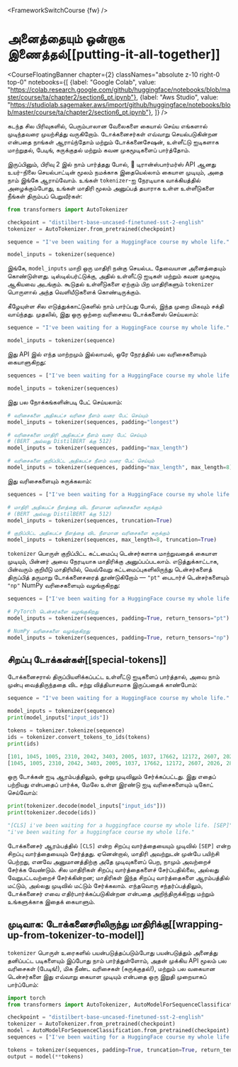 <FrameworkSwitchCourse {fw} />

# அனைத்தையும் ஒன்றாக இணைத்தல்[[putting-it-all-together]]

<CourseFloatingBanner chapter={2}
  classNames="absolute z-10 right-0 top-0"
  notebooks={[
    {label: "Google Colab", value: "https://colab.research.google.com/github/huggingface/notebooks/blob/master/course/ta/chapter2/section6_pt.ipynb"},
    {label: "Aws Studio", value: "https://studiolab.sagemaker.aws/import/github/huggingface/notebooks/blob/master/course/ta/chapter2/section6_pt.ipynb"},
]} />

கடந்த சில பிரிவுகளில், பெரும்பாலான வேலைகளை கையால் செய்ய எங்களால் முடிந்தவரை முயற்சித்து வருகிறோம். டோக்கனைசர்கள் எவ்வாறு செயல்படுகின்றன என்பதை நாங்கள் ஆராய்ந்தோம் மற்றும் டோக்கனைசேஷன், உள்ளீட்டு ஐடிகளாக மாற்றுதல், பேடிங், சுருக்குதல் மற்றும் கவன முகமூடிகளைப் பார்த்தோம்.

இருப்பினும், பிரிவு 2 இல் நாம் பார்த்தது போல், 🤗 டிரான்ஸ்பார்மர்ஸ் API ஆனது உயர்-நிலை செயல்பாட்டின் மூலம் நமக்காக இதையெல்லாம் கையாள முடியும், அதை நாம் இங்கே ஆராய்வோம். உங்கள் `tokenizer`-ஐ நேரடியாக வாக்கியத்தில் அழைக்கும்போது, உங்கள் மாதிரி மூலம் அனுப்பத் தயாராக உள்ள உள்ளீடுகளை நீங்கள் திரும்பப் பெறுவீர்கள்:

```py
from transformers import AutoTokenizer

checkpoint = "distilbert-base-uncased-finetuned-sst-2-english"
tokenizer = AutoTokenizer.from_pretrained(checkpoint)

sequence = "I've been waiting for a HuggingFace course my whole life."

model_inputs = tokenizer(sequence)
```

இங்கே, `model_inputs` மாறி ஒரு மாதிரி நன்கு செயல்பட தேவையான அனைத்தையும் கொண்டுள்ளது. டிஸ்டில்பர்ட்டுக்கு, அதில் உள்ளீட்டு ஐடிகள் மற்றும் கவன முகமூடி ஆகியவை அடங்கும். கூடுதல் உள்ளீடுகளை ஏற்கும் பிற மாதிரிகளும் `tokenizer` பொருளால் அந்த வெளியீடுகளைக் கொண்டிருக்கும்.

கீழேயுள்ள சில எடுத்துக்காட்டுகளில் நாம் பார்ப்பது போல், இந்த முறை மிகவும் சக்தி வாய்ந்தது. முதலில், இது ஒரு ஒற்றை வரிசையை டோக்கனைஸ் செய்யலாம்:

```py
sequence = "I've been waiting for a HuggingFace course my whole life."

model_inputs = tokenizer(sequence)
```

இது API இல் எந்த மாற்றமும் இல்லாமல், ஒரே நேரத்தில் பல வரிசைகளையும் கையாளுகிறது:

```py
sequences = ["I've been waiting for a HuggingFace course my whole life.", "So have I!"]

model_inputs = tokenizer(sequences)
```

இது பல நோக்கங்களின்படி பேட் செய்யலாம்:

```py
# வரிசைகளை அதிகபட்ச வரிசை நீளம் வரை பேட் செய்யும்
model_inputs = tokenizer(sequences, padding="longest")

# வரிசைகளை மாதிரி அதிகபட்ச நீளம் வரை பேட் செய்யும்
# (BERT அல்லது DistilBERT க்கு 512)
model_inputs = tokenizer(sequences, padding="max_length")

# வரிசைகளை குறிப்பிட்ட அதிகபட்ச நீளம் வரை பேட் செய்யும்
model_inputs = tokenizer(sequences, padding="max_length", max_length=8)
```

இது வரிசைகளையும் சுருக்கலாம்:

```py
sequences = ["I've been waiting for a HuggingFace course my whole life.", "So have I!"]

# மாதிரி அதிகபட்ச நீளத்தை விட நீளமான வரிசைகளை சுருக்கும்
# (BERT அல்லது DistilBERT க்கு 512)
model_inputs = tokenizer(sequences, truncation=True)

# குறிப்பிட்ட அதிகபட்ச நீளத்தை விட நீளமான வரிசைகளை சுருக்கும்
model_inputs = tokenizer(sequences, max_length=8, truncation=True)
```

`tokenizer` பொருள் குறிப்பிட்ட கட்டமைப்பு டென்சர்களாக மாற்றுவதைக் கையாள முடியும், பின்னர் அவை நேரடியாக மாதிரிக்கு அனுப்பப்படலாம். எடுத்துக்காட்டாக, பின்வரும் குறியீடு மாதிரியில், வெவ்வேறு கட்டமைப்புகளிலிருந்து டென்சர்களைத் திருப்பித் தருமாறு டோக்கனைசரைத் தூண்டுகிறோம் — `"pt"` பைடார்ச் டென்சர்களையும் `"np"` NumPy வரிசைகளையும் வழங்குகிறது:

```py
sequences = ["I've been waiting for a HuggingFace course my whole life.", "So have I!"]

# PyTorch டென்சர்களை வழங்குகிறது
model_inputs = tokenizer(sequences, padding=True, return_tensors="pt")

# NumPy வரிசைகளை வழங்குகிறது
model_inputs = tokenizer(sequences, padding=True, return_tensors="np")
```

## சிறப்பு டோக்கன்கள்[[special-tokens]]

டோக்கனைசரால் திருப்பியளிக்கப்பட்ட உள்ளீட்டு ஐடிகளைப் பார்த்தால், அவை நாம் முன்பு வைத்திருந்ததை விட சற்று வித்தியாசமாக இருப்பதைக் காண்போம்:

```py
sequence = "I've been waiting for a HuggingFace course my whole life."

model_inputs = tokenizer(sequence)
print(model_inputs["input_ids"])

tokens = tokenizer.tokenize(sequence)
ids = tokenizer.convert_tokens_to_ids(tokens)
print(ids)
```

```python out
[101, 1045, 1005, 2310, 2042, 3403, 2005, 1037, 17662, 12172, 2607, 2026, 2878, 2166, 1012, 102]
[1045, 1005, 2310, 2042, 3403, 2005, 1037, 17662, 12172, 2607, 2026, 2878, 2166, 1012]
```

ஒரு டோக்கன் ஐடி ஆரம்பத்திலும், ஒன்று முடிவிலும் சேர்க்கப்பட்டது. இது எதைப் பற்றியது என்பதைப் பார்க்க, மேலே உள்ள இரண்டு ஐடி வரிசைகளையும் டிகோட் செய்வோம்:

```py
print(tokenizer.decode(model_inputs["input_ids"]))
print(tokenizer.decode(ids))
```

```python out
"[CLS] i've been waiting for a huggingface course my whole life. [SEP]"
"i've been waiting for a huggingface course my whole life."
```

டோக்கனைசர் ஆரம்பத்தில் `[CLS]` என்ற சிறப்பு வார்த்தையையும் முடிவில் `[SEP]` என்ற சிறப்பு வார்த்தையையும் சேர்த்தது. ஏனென்றால், மாதிரி அவற்றுடன் முன்பே பயிற்சி பெற்றது, எனவே அனுமானத்திற்கு அதே முடிவுகளைப் பெற, நாமும் அவற்றைச் சேர்க்க வேண்டும். சில மாதிரிகள் சிறப்பு வார்த்தைகளைச் சேர்ப்பதில்லை, அல்லது வேறுபட்டவற்றைச் சேர்க்கின்றன; மாதிரிகள் இந்த சிறப்பு வார்த்தைகளை ஆரம்பத்தில் மட்டும், அல்லது முடிவில் மட்டும் சேர்க்கலாம். எந்தவொரு சந்தர்ப்பத்திலும், டோக்கனைசர் எவை எதிர்பார்க்கப்படுகின்றன என்பதை அறிந்திருக்கிறது மற்றும் உங்களுக்காக இதைக் கையாளும்.

## முடிவாக: டோக்கனைசரிலிருந்து மாதிரிக்கு[[wrapping-up-from-tokenizer-to-model]]

`tokenizer` பொருள் உரைகளில் பயன்படுத்தப்படும்போது பயன்படுத்தும் அனைத்து தனிப்பட்ட படிகளையும் இப்போது நாம் பார்த்துள்ளோம், அதன் முக்கிய API மூலம் பல வரிசைகள் (பேடிங்!), மிக நீண்ட வரிசைகள் (சுருக்குதல்!), மற்றும் பல வகையான டென்சர்களை இது எவ்வாறு கையாள முடியும் என்பதை ஒரு இறுதி முறையாகப் பார்ப்போம்:

```py
import torch
from transformers import AutoTokenizer, AutoModelForSequenceClassification

checkpoint = "distilbert-base-uncased-finetuned-sst-2-english"
tokenizer = AutoTokenizer.from_pretrained(checkpoint)
model = AutoModelForSequenceClassification.from_pretrained(checkpoint)
sequences = ["I've been waiting for a HuggingFace course my whole life.", "So have I!"]

tokens = tokenizer(sequences, padding=True, truncation=True, return_tensors="pt")
output = model(**tokens)
```
